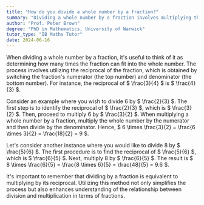 ```yaml
---
title: "How do you divide a whole number by a fraction?"
summary: "Dividing a whole number by a fraction involves multiplying the whole number by the fraction's reciprocal."
author: "Prof. Peter Brown"
degree: "PhD in Mathematics, University of Warwick"
tutor_type: "IB Maths Tutor"
date: 2024-06-16
---
```


When dividing a whole number by a fraction, it's useful to think of it as determining how many times the fraction can fit into the whole number. The process involves utilizing the reciprocal of the fraction, which is obtained by switching the fraction's numerator (the top number) and denominator (the bottom number). For instance, the reciprocal of $ \frac{3}{4} $ is $ \frac{4}{3} $.

Consider an example where you wish to divide 6 by $ \frac{2}{3} $. The first step is to identify the reciprocal of $ \frac{2}{3} $, which is $ \frac{3}{2} $. Then, proceed to multiply 6 by $ \frac{3}{2} $. When multiplying a whole number by a fraction, multiply the whole number by the numerator and then divide by the denominator. Hence, $ 6 \times \frac{3}{2} = \frac{6 \times 3}{2} = \frac{18}{2} = 9 $.

Let's consider another instance where you would like to divide 8 by $ \frac{5}{6} $. The first procedure is to find the reciprocal of $ \frac{5}{6} $, which is $ \frac{6}{5} $. Next, multiply 8 by $ \frac{6}{5} $. The result is $ 8 \times \frac{6}{5} = \frac{8 \times 6}{5} = \frac{48}{5} = 9.6 $.

It's important to remember that dividing by a fraction is equivalent to multiplying by its reciprocal. Utilizing this method not only simplifies the process but also enhances understanding of the relationship between division and multiplication in terms of fractions.
    